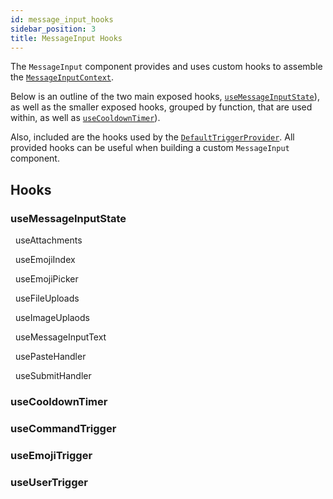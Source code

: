 ```yaml
---
id: message_input_hooks
sidebar_position: 3
title: MessageInput Hooks
---
```


The `MessageInput` component provides and uses custom hooks to assemble the [`MessageInputContext`](../contexts/message-input-context.mdx).

Below is an outline of the two main exposed hooks, [`useMessageInputState`](./message_input_hooks#usemessageinputstate)), as well as the smaller exposed hooks, grouped by function, that are used within, as well as [`useCooldownTimer`](./message_input_hooks#usecooldowntimer)).

Also, included are the hooks used by the [`DefaultTriggerProvider`](../message-input-components/ui_components#defaulttriggerprovider.mdx). All provided hooks can be useful when building a custom `MessageInput` component.

## Hooks

### useMessageInputState

&nbsp; useAttachments

&nbsp; useEmojiIndex

&nbsp; useEmojiPicker

&nbsp; useFileUploads

&nbsp; useImageUplaods

&nbsp; useMessageInputText

&nbsp; usePasteHandler

&nbsp; useSubmitHandler

### useCooldownTimer

### useCommandTrigger

### useEmojiTrigger

### useUserTrigger

